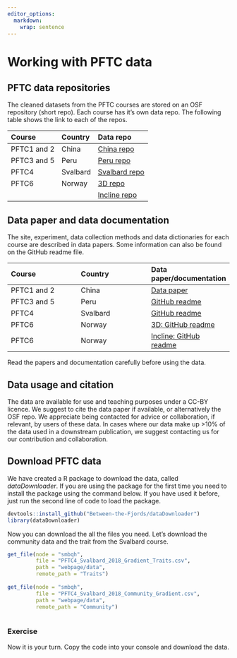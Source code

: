 ```yaml
---
editor_options: 
  markdown: 
    wrap: sentence
---
```


# Working with PFTC data {#sec-pftc-data}


## PFTC data repositories

The cleaned datasets from the PFTC courses are stored on an OSF repository (short repo).
Each course has it's own data repo.
The following table shows the link to each of the repos.

| Course  | Country  | Data repo  |
|:---|:---|:---|
| PFTC1 and 2  | China  | [China repo](https://osf.io/f3knq/) |
| PFTC3 and 5  | Peru  | [Peru repo](https://osf.io/gs8u6/) |
| PFTC4  | Svalbard  | [Svalbard repo](https://osf.io/smbqh/) |
| PFTC6  | Norway  | [3D repo](https://osf.io/pk4bg/) |
|  |   | [Incline repo](to be added) |


## Data paper and data documentation

The site, experiment, data collection methods and data dictionaries for each course are described in data papers.
Some information can also be found on the GitHub readme file.

| Course  | Country  | Data paper/documentation  |
|:---|:---|:---|
| PFTC1 and 2  | China  | [Data paper](https://www.nature.com/articles/s41597-020-0529-0) |
| PFTC3 and 5  | Peru  | [GitHub readme](https://github.com/Plant-Functional-Trait-Course/pftc3_punaproject_pftc5) |
| PFTC4  | Svalbard  | [GitHub readme](https://github.com/Plant-Functional-Trait-Course/PFTC_4_Svalbard) |
| PFTC6  | Norway  | [3D: GitHub readme](https://github.com/audhalbritter/Three-D) |
| PFTC6  | Norway  | [Incline: GitHub readme](to be added) |

Read the papers and documentation carefully before using the data.


## Data usage and citation

The data are available for use and teaching purposes under a CC-BY licence.
We suggest to cite the data paper if available, or alternatively the OSF repo.
We appreciate being contacted for advice or collaboration, if relevant, by users of these data.
In cases where our data make up >10% of the data used in a downstream publication, we suggest contacting us for our contribution and collaboration. 



## Download PFTC data

We have created a R package to download the data, called *dataDownloader*.
If you are using the package for the first time you need to install the package using the  command below.
If you have used it before, just run the second line of code to load the package.

```r
devtools::install_github("Between-the-Fjords/dataDownloader")
library(dataDownloader)
```

Now you can download the all the files you need.
Let's download the community data and the trait from the Svalbard course.

```r
get_file(node = "smbqh",
         file = "PFTC4_Svalbard_2018_Gradient_Traits.csv",
         path = "webpage/data",
         remote_path = "Traits")
                       
get_file(node = "smbqh",
         file = "PFTC4_Svalbard_2018_Community_Gradient.csv",
         path = "webpage/data",
         remote_path = "Community")
                       
```


### Exercise {- .exercise .toc-ignore}

Now it is your turn.
Copy the code into your console and download the data.

